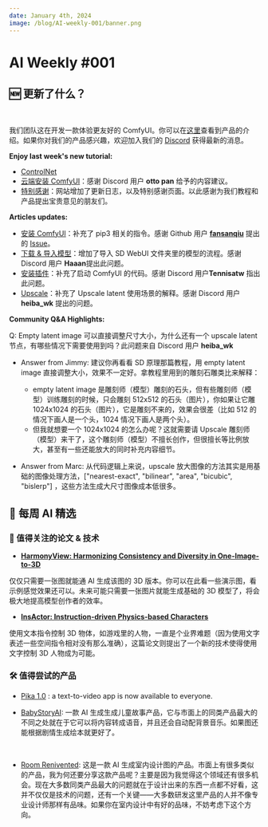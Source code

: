 ```yaml
---
date: January 4th, 2024
image: /blog/AI-weekly-001/banner.png
---
```


# AI Weekly #001


## 🆕 更新了什么？

<br/>
<PhotoProvider>
  <PhotoView src="/space/banner.png">
    <img src="/space/banner.png" alt="" />
  </PhotoView>
</PhotoProvider>

我们团队这在开发一款体验更友好的 ComfyUI。你可以在[这里](../space)查看到产品的介绍。如果你对我们的产品感兴趣，欢迎加入我们的 [Discord](https://discord.gg/xqB9VyEX) 获得最新的消息。

**Enjoy last week's new tutorial:**
- [ControlNet](https://www.comflowy.com/zh-CN/advanced/controlnet)
- [云端安装 ComfyUI](https://www.comflowy.com/zh-CN/preparation-for-study/optional/install-cloud)：感谢 Discord 用户 **otto pan** 给予的内容建议。
- [特别感谢](https://www.comflowy.com/change-log)：网站增加了更新日志，以及特别感谢页面。以此感谢为我们教程和产品提出宝贵意见的朋友们。

**Articles updates:** 
- [安装 ComfyUI](https://www.comflowy.com/zh-CN/preparation-for-study/install)：补充了 pip3 相关的指令。感谢 Github 用户 **[fansanqiu](https://github.com/fansanqiu)** 提出的 [Issue](https://github.com/6174/comflowy/issues/2)。
- [下载 & 导入模型](https://www.comflowy.com/zh-CN/preparation-for-study/model)：增加了导入 SD WebUI 文件夹里的模型的流程。感谢 Discord 用户 **Haaan**提出此问题。
- [安装插件](https://www.comflowy.com/zh-CN/preparation-for-study/optional/custom-nodes)：补充了启动 ComfyUI 的代码。感谢 Discord 用户**Tennisatw** 指出此问题。
- [Upscale](https://www.comflowy.com/zh-CN/advanced/upscale)：补充了 Upscale latent 使用场景的解释。感谢 Discord 用户 **heiba_wk** 提出的问题。

**Community Q&A Highlights:**

Q: Empty latent image 可以直接调整尺寸大小，为什么还有一个 upscale latent 节点，有哪些情况下需要使用到吗？此问题来自 Discord 用户 **heiba_wk**

* Answer from Jimmy: 建议你再看看 SD 原理那篇教程，用 empty latent image 直接调整大小，效果不一定好。拿教程里用到的雕刻石雕类比来解释：
  * empty latent image 是雕刻师（模型）雕刻的石头，但有些雕刻师（模型）训练雕刻的时候，只会雕刻 512x512 的石头（图片），你如果让它雕 1024x1024 的石头（图片），它是雕刻不来的，效果会很差（比如 512 的情况下画人是一个头，1024 情况下画人是两个头）。
  * 但我就想要一个 1024x1024 的怎么办呢？这就需要请 Upscale 雕刻师（模型）来干了，这个雕刻师（模型）不擅长创作，但很擅长等比例放大，甚至有一些还能放大的同时补充内容细节。

* Answer from Marc: 从代码逻辑上来说，upscale 放大图像的方法其实是用基础的图像处理方法，["nearest-exact", "bilinear", "area", "bicubic", "bislerp"] ，这些方法生成大尺寸图像成本低很多。

## 🤩 每周 AI 精选

### 📄 值得关注的论文 & 技术

* [**HarmonyView: Harmonizing Consistency and Diversity in One-Image-to-3D**](https://byeongjun-park.github.io/HarmonyView/)

仅仅只需要一张图就能通 AI 生成该图的 3D 版本。你可以在此看一些演示图，看示例感觉效果还可以。未来可能只需要一张图片就能生成基础的 3D 模型了，将会极大地提高模型创作者的效率。

* [**InsActor: Instruction-driven Physics-based Characters**](https://huggingface.co/papers/2312.17135)

使用文本指令控制 3D 物体，如游戏里的人物，一直是个业界难题（因为使用文字表述一些空间指令相对没有那么准确），这篇论文则提出了一个新的技术使得使用文字控制 3D 人物成为可能。

### 🛠️ 值得尝试的产品

* [Pika 1.0](https://pika.art/login) : a text-to-video app is now available to everyone. 

* [BabyStoryAI](https://babystoryai.com/): 一款 AI 生成生成儿童故事产品，它与市面上的同类产品最大的不同之处就在于它可以将内容转成语音，并且还会自动配背景音乐。如果图还能根据剧情生成绘本就更好了。

<br/>
<PhotoProvider>
  <PhotoView src="/blog/AI-weekly-001/001.jpeg">
    <img src="/blog/AI-weekly-001/001.jpeg" alt="" />
  </PhotoView>
</PhotoProvider>

* [Room Renivented](https://roomreinvented.com/): 这是一款 AI 生成室内设计图的产品。市面上有很多类似的产品，我为何还要分享这款产品呢？主要是因为我觉得这个领域还有很多机会。现在大多数同类产品最大的问题就在于设计出来的东西一点都不好看，这并不仅仅是技术的问题，还有一个关键——大多数研发这里产品的人并不像专业设计师那样有品味。如果你在室内设计中有好的品味，不妨考虑下这个方向。

<br/>
<PhotoProvider>
  <PhotoView src="/blog/AI-weekly-001/002.jpeg">
    <img src="/blog/AI-weekly-001/002.jpeg" alt="" />
  </PhotoView>
</PhotoProvider>

<Subscribe />